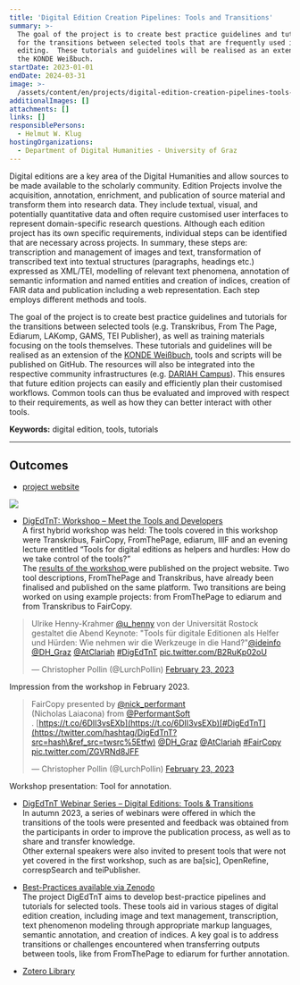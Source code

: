 ```yaml
---
title: 'Digital Edition Creation Pipelines: Tools and Transitions'
summary: >-
  The goal of the project is to create best practice guidelines and tutorials
  for the transitions between selected tools that are frequently used in digital
  editing.  These tutorials and guidelines will be realised as an extension of
  the KONDE Weißbuch.
startDate: 2023-01-01
endDate: 2024-03-31
image: >-
  /assets/content/en/projects/digital-edition-creation-pipelines-tools-and-transitions/image.png
additionalImages: []
attachments: []
links: []
responsiblePersons:
  - Helmut W. Klug
hostingOrganizations:
  - Department of Digital Humanities - University of Graz
---
```

Digital editions are a key area of the Digital Humanities and allow sources to be made available to the scholarly community. Edition Projects involve the acquisition, annotation, enrichment, and publication of source material and transform them into research data. They include textual, visual, and potentially quantitative data and often require customised user interfaces to represent domain-specific research questions. Although each edition project has its own specific requirements, individual steps can be identified that are necessary across projects. In summary, these steps are: transcription and management of images and text, transformation of transcribed text into textual structures (paragraphs, headings etc.) expressed as XML/TEI, modelling of relevant text phenomena, annotation of semantic information and named entities and creation of indices, creation of FAIR data and publication including a web representation. Each step employs different methods and tools.

The goal of the project is to create best practice guidelines and tutorials for the transitions between selected tools (e.g. Transkribus, From The Page, Ediarum, LAKomp, GAMS, TEI Publisher), as well as training materials focusing on the tools themselves. These tutorials and guidelines will be realised as an extension of the [KONDE Weißbuch](https://www.digitale-edition.at/), tools and scripts will be published on GitHub. The resources will also be integrated into the respective community infrastructures (e.g. [DARIAH Campus](https://campus.dariah.eu/)). This ensures that future edition projects can easily and efficiently plan their customised workflows. Common tools can thus be evaluated and improved with respect to their requirements, as well as how they can better interact with other tools.

**Keywords:** digital edition, tools, tutorials

---

## **Outcomes**

* [project website](https://digedtnt.github.io/about/)

![](/assets/content/en/projects/digital-edition-creation-pipelines-tools-and-transitions/digedtnt-website.png)

* [DigEdTnT: Workshop – Meet the Tools and Developers](/digedtnt-workshop-meet-the-tools-and-developers-2/)\
  A first hybrid workshop was held: The tools covered in this workshop were Transkribus, FairCopy, FromThePage, ediarum, IIIF and an evening lecture entitled “Tools for digital editions as helpers and hurdles: How do we take control of the tools?”\
  The [results of the workshop ](https://digedtnt.github.io/workshop/)were published on the project website. Two tool descriptions, FromThePage and Transkribus, have already been finalised and published on the same platform. Two transitions are being worked on using example projects: from FromThePage to ediarum and from Transkribus to FairCopy.

> Ulrike Henny-Krahmer [@u\_henny](https://twitter.com/u_henny?ref_src=twsrc%5Etfw) von der Universität Rostock gestaltet die Abend Keynote: "Tools für digitale Editionen als Helfer und Hürden: Wie nehmen wir die Werkzeuge in die Hand?"[@ideinfo](https://twitter.com/ideinfo?ref_src=twsrc%5Etfw) [@DH\_Graz](https://twitter.com/DH_Graz?ref_src=twsrc%5Etfw) [@AtClariah](https://twitter.com/AtClariah?ref_src=twsrc%5Etfw) [#DigEdTnT](https://twitter.com/hashtag/DigEdTnT?src=hash\&ref_src=twsrc%5Etfw) [pic.twitter.com/B2RuKp02oU](https://t.co/B2RuKp02oU)
>
> — Christopher Pollin (@LurchPollin) [February 23, 2023](https://twitter.com/LurchPollin/status/1628795745988972547?ref_src=twsrc%5Etfw)

Impression from the workshop in February 2023.

> FairCopy presented by [@nick\_performant](https://twitter.com/nick_performant?ref_src=twsrc%5Etfw)\
> (Nicholas Laiacona) from [@PerformantSoft](https://twitter.com/PerformantSoft?ref_src=twsrc%5Etfw)\
> . [https://t.co/6DII3vsEXb](https://t.co/6DII3vsEXb)[#DigEdTnT](https://twitter.com/hashtag/DigEdTnT?src=hash\&ref_src=twsrc%5Etfw) [@DH\_Graz](https://twitter.com/DH_Graz?ref_src=twsrc%5Etfw) [@AtClariah](https://twitter.com/AtClariah?ref_src=twsrc%5Etfw) [#FairCopy](https://twitter.com/hashtag/FairCopy?src=hash\&ref_src=twsrc%5Etfw) [pic.twitter.com/ZGVRNd8JFF](https://t.co/ZGVRNd8JFF)
>
> — Christopher Pollin (@LurchPollin) [February 23, 2023](https://twitter.com/LurchPollin/status/1628782847577268228?ref_src=twsrc%5Etfw)

Workshop presentation: Tool for annotation.

* [DigEdTnT Webinar Series – Digital Editions: Tools & Transitions](/webinar-series-digital-editions-tools-transitions/)\
  In autumn 2023, a series of webinars were offered in which the transitions of the tools were presented and feedback was obtained from the participants in order to improve the publication process, as well as to share and transfer knowledge.\
  Other external speakers were also invited to present tools that were not yet covered in the first workshop, such as are ba\[sic], OpenRefine, correspSearch and teiPublisher.

- [Best-Practices available via Zenodo](https://zenodo.org/records/10544700)\
  The project DigEdTnT aims to develop best-practice pipelines and tutorials for selected tools. These tools aid in various stages of digital edition creation, including image and text management, transcription, text phenomenon modeling through appropriate markup languages, semantic annotation, and creation of indices. A key goal is to address transitions or challenges encountered when transferring outputs between tools, like from FromThePage to ediarum for further annotation.

* [Zotero Library](https://www.zotero.org/groups/4949308/digedtnt/library)
